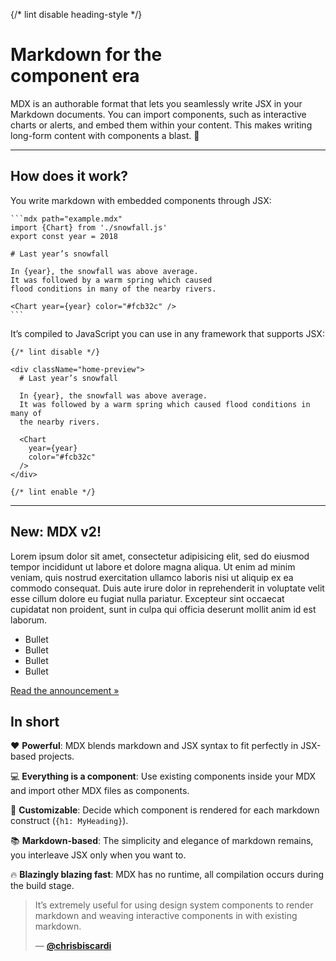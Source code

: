 
{/* lint disable heading-style */}

Markdown for the\
**component era**
=================

MDX is an authorable format that lets you seamlessly write JSX in your Markdown
documents.
You can import components, such as interactive charts or alerts, and embed them
within your content.
This makes writing long-form content with components a blast.
🚀

***

## How does it work?

<div className="home-columns">
  <div className="home-column-start">
    You write markdown with embedded components through JSX:

    ```mdx path="example.mdx"
    import {Chart} from './snowfall.js'
    export const year = 2018

    # Last year’s snowfall

    In {year}, the snowfall was above average.
    It was followed by a warm spring which caused
    flood conditions in many of the nearby rivers.

    <Chart year={year} color="#fcb32c" />
    ```
  </div>

  <div className="home-column-end">
    It’s compiled to JavaScript you can use in any framework that supports JSX:

    {/* lint disable */}

    <div className="home-preview">
      # Last year’s snowfall

      In {year}, the snowfall was above average.
      It was followed by a warm spring which caused flood conditions in many of
      the nearby rivers.

      <Chart
        year={year}
        color="#fcb32c"
      />
    </div>

    {/* lint enable */}
  </div>
</div>

***

## New: MDX v2!

Lorem ipsum dolor sit amet, consectetur adipisicing elit, sed do eiusmod tempor
incididunt ut labore et dolore magna aliqua.
Ut enim ad minim veniam, quis nostrud exercitation ullamco laboris nisi ut
aliquip ex ea commodo consequat.
Duis aute irure dolor in reprehenderit in voluptate velit esse cillum dolore eu
fugiat nulla pariatur.
Excepteur sint occaecat cupidatat non proident, sunt in culpa qui officia
deserunt mollit anim id est laborum.

*   Bullet
*   Bullet
*   Bullet
*   Bullet

[Read the announcement »][v2]

## In short

❤️ **Powerful**: MDX blends markdown and JSX syntax to fit perfectly in
JSX-based projects.

💻 **Everything is a component**: Use existing components inside your
MDX and import other MDX files as components.

🔧 **Customizable**: Decide which component is rendered for each markdown
construct (`{h1: MyHeading}`).

📚 **Markdown-based**: The simplicity and elegance of markdown remains,
you interleave JSX only when you want to.

🔥 **Blazingly blazing fast**: MDX has no runtime, all compilation occurs
during the build stage.

> It’s extremely useful for using design system components to render markdown
> and weaving interactive components in with existing markdown.
>
> — [**@chrisbiscardi**][quote]

[quote]: https://twitter.com/chrisbiscardi/status/1022304288326864896

[v2]: /blog/v2/
